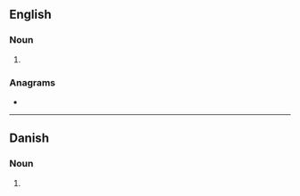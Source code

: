 ==English==

===Noun===
{{head|en|noun form}}

# {{plural of|en|syle}}

===Anagrams===
* {{anagrams|en|a=elssy|Slyes|lyses|sleys}}

----

==Danish==

===Noun===
{{head|da|noun form|g=c}}

# {{inflection of|da|syl||indef|gen|p}}